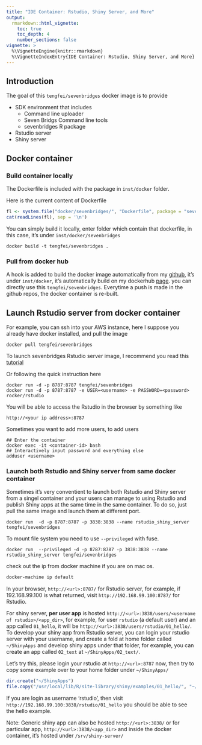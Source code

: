 ```yaml
---
title: "IDE Container: Rstudio, Shiny Server, and More"
output:
  rmarkdown::html_vignette:
    toc: true
    toc_depth: 4
    number_sections: false
vignette: >
  %\VignetteEngine{knitr::rmarkdown}
  %\VignetteIndexEntry{IDE Container: Rstudio, Shiny Server, and More}
---
```


## Introduction

The goal of this `tengfei/sevenbridges` docker image is to provide

- SDK environment that includes
    - Command line uploader
    - Seven Bridgs Command line tools
    - sevenbridges R package
- Rstudio server
- Shiny server

## Docker container

### Build container locally

The Dockerfile is included with the package in `inst/docker` folder. 

Here is the current content of Dockerfile
```r
fl <- system.file("docker/sevenbridges/", "Dockerfile", package = "sevenbridges")
cat(readLines(fl), sep = '\n')
```

You can simply build it locally, enter folder which contain that dockerfile, in this case, 
it's under `inst/docker/sevenbridges`

```
docker build -t tengfei/sevenbridges .
```

### Pull from docker hub 

A hook is added to build the docker image automatically from my [github](https://github.com/tengfei/sevenbridges), it's under `inst/docker`, it's automatically build on my dockerhub [page](https://hub.docker.com/r/tengfei/sevenbridges/). you can directly use this `tengfei/sevenbridges`. Everytime a push is made in the github repos, the docker container is re-built.

## Launch Rstudio server from docker container 

For example, you can ssh into your AWS instance, here I suppose you already have docker installed,  and pull the image 

```
docker pull tengfei/sevenbridges
```

To launch sevenbridges Rstudio server image, I recommend you read this [tutorial](https://github.com/rocker-org/rocker/wiki/Using-the-RStudio-image)

Or following the quick instruction here

```
docker run -d -p 8787:8787 tengfei/sevenbridges
docker run -d -p 8787:8787 -e USER=<username> -e PASSWORD=<password> rocker/rstudio
```

You will be able to access the Rstudio in the browser by something like

`http://<your ip address>:8787`

Sometimes you want to add more users, to add users

```
## Enter the container
docker exec -it <container-id> bash
## Interactively input password and everything else
adduser <username>
```

### Launch both Rstudio and Shiny server from same docker container

Sometimes it's very conventient to launch both Rstudio and Shiny server from a singel container and your users can manage to using Rstudio and publish Shiny apps at the same time in the same container. To do so, just pull the same image and launch them at different port. 

```shell
docker run  -d -p 8787:8787 -p 3838:3838 --name rstudio_shiny_server tengfei/sevenbridges
```

To mount file system you need to use `--privileged` with fuse.

```shell
docker run  --privileged -d -p 8787:8787 -p 3838:3838 --name rstudio_shiny_server tengfei/sevenbridges
```

check out the ip from docker machine if you are on mac os.

```bash
docker-machine ip default
```

In your browser, `http://<url>:8787/` for Rstudio server, for example, if 192.168.99.100 is what returned, visit `http://192.168.99.100:8787/` for Rstudio.


For shiny server, __per user app__ is hosted `http://<url>:3838/users/<username of rstudio>/<app_dir>`, for example, for user `rstudio` (a default user) and an app called `01_hello`, it will be `http://<url>:3838/users/rstudio/01_hello/`. To develop your shiny app from Rstudio server, you can login your rstudio server with your username, and create a fold at home folder called `~/ShinyApps` and develop shiny apps under that folder, for example, you can create an app called `02_text` at `~/ShinyApps/02_text/`.

Let's try this, please login your rstudio at `http://<url>:8787` now, then try to copy some example over to your home folder under `~/ShinyApps/`

```r
dir.create("~/ShinyApps")
file.copy("/usr/local/lib/R/site-library/shiny/examples/01_hello/", "~/ShinyApps/", recursive = TRUE)
```

If you are login as username 'rstudio', then visit  `http://192.168.99.100:3838/rstudio/01_hello` you should be able to see the hello example.


Note: Generic shiny app can also be hosted `http://<url>:3838/` or for particular app, `http://<url>:3838/<app_dir>` and inside the docker container, it's hosted under `/srv/shiny-server/`

